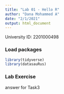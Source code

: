 ```yaml
---
title: "Lab 01 - Hello R"
author: "Dana Mohammed A"
date: "2/1/2021"
output: html_document
---
```


University ID: 2201000498

### Load packages

```r
library(tidyverse) 
library(datasauRus)
```


### Lab Exercise

answer for Task3